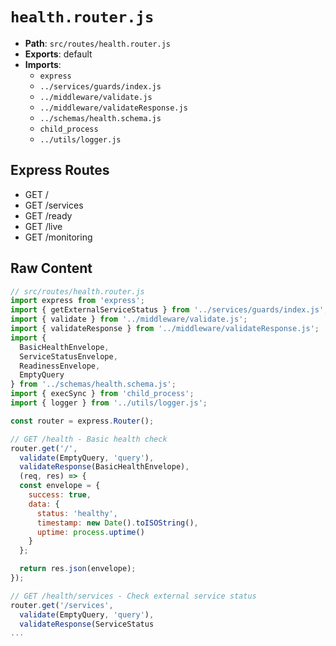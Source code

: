 # `health.router.js`

- **Path**: `src/routes/health.router.js`
- **Exports**: default
- **Imports**:
  - `express`
  - `../services/guards/index.js`
  - `../middleware/validate.js`
  - `../middleware/validateResponse.js`
  - `../schemas/health.schema.js`
  - `child_process`
  - `../utils/logger.js`

## Express Routes
- GET /
- GET /services
- GET /ready
- GET /live
- GET /monitoring

## Raw Content

```js
// src/routes/health.router.js
import express from 'express';
import { getExternalServiceStatus } from '../services/guards/index.js';
import { validate } from '../middleware/validate.js';
import { validateResponse } from '../middleware/validateResponse.js';
import { 
  BasicHealthEnvelope, 
  ServiceStatusEnvelope, 
  ReadinessEnvelope,
  EmptyQuery
} from '../schemas/health.schema.js';
import { execSync } from 'child_process';
import { logger } from '../utils/logger.js';

const router = express.Router();

// GET /health - Basic health check
router.get('/', 
  validate(EmptyQuery, 'query'),
  validateResponse(BasicHealthEnvelope),
  (req, res) => {
  const envelope = {
    success: true,
    data: {
      status: 'healthy',
      timestamp: new Date().toISOString(),
      uptime: process.uptime()
    }
  };

  return res.json(envelope);
});

// GET /health/services - Check external service status
router.get('/services', 
  validate(EmptyQuery, 'query'),
  validateResponse(ServiceStatus
...
```
